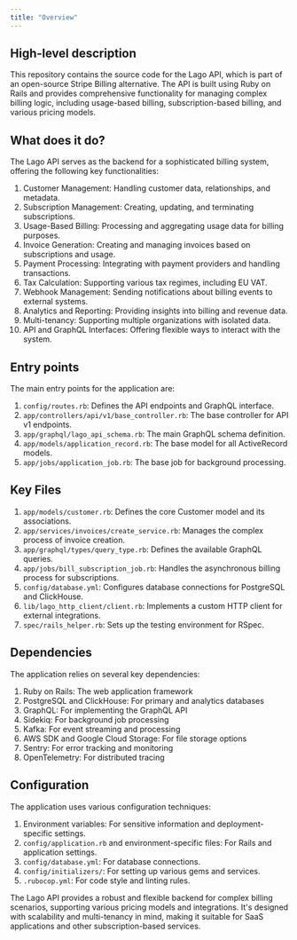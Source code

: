 ```yaml
---
title: "Overview"
---
```


## High-level description
This repository contains the source code for the Lago API, which is part of an open-source Stripe Billing alternative. The API is built using Ruby on Rails and provides comprehensive functionality for managing complex billing logic, including usage-based billing, subscription-based billing, and various pricing models.

## What does it do?
The Lago API serves as the backend for a sophisticated billing system, offering the following key functionalities:

1. Customer Management: Handling customer data, relationships, and metadata.
2. Subscription Management: Creating, updating, and terminating subscriptions.
3. Usage-Based Billing: Processing and aggregating usage data for billing purposes.
4. Invoice Generation: Creating and managing invoices based on subscriptions and usage.
5. Payment Processing: Integrating with payment providers and handling transactions.
6. Tax Calculation: Supporting various tax regimes, including EU VAT.
7. Webhook Management: Sending notifications about billing events to external systems.
8. Analytics and Reporting: Providing insights into billing and revenue data.
9. Multi-tenancy: Supporting multiple organizations with isolated data.
10. API and GraphQL Interfaces: Offering flexible ways to interact with the system.

## Entry points
The main entry points for the application are:

1. `config/routes.rb`: Defines the API endpoints and GraphQL interface.
2. `app/controllers/api/v1/base_controller.rb`: The base controller for API v1 endpoints.
3. `app/graphql/lago_api_schema.rb`: The main GraphQL schema definition.
4. `app/models/application_record.rb`: The base model for all ActiveRecord models.
5. `app/jobs/application_job.rb`: The base job for background processing.

## Key Files
1. `app/models/customer.rb`: Defines the core Customer model and its associations.
2. `app/services/invoices/create_service.rb`: Manages the complex process of invoice creation.
3. `app/graphql/types/query_type.rb`: Defines the available GraphQL queries.
4. `app/jobs/bill_subscription_job.rb`: Handles the asynchronous billing process for subscriptions.
5. `config/database.yml`: Configures database connections for PostgreSQL and ClickHouse.
6. `lib/lago_http_client/client.rb`: Implements a custom HTTP client for external integrations.
7. `spec/rails_helper.rb`: Sets up the testing environment for RSpec.

## Dependencies
The application relies on several key dependencies:

1. Ruby on Rails: The web application framework
2. PostgreSQL and ClickHouse: For primary and analytics databases
3. GraphQL: For implementing the GraphQL API
4. Sidekiq: For background job processing
5. Kafka: For event streaming and processing
6. AWS SDK and Google Cloud Storage: For file storage options
7. Sentry: For error tracking and monitoring
8. OpenTelemetry: For distributed tracing

## Configuration
The application uses various configuration techniques:

1. Environment variables: For sensitive information and deployment-specific settings.
2. `config/application.rb` and environment-specific files: For Rails and application settings.
3. `config/database.yml`: For database connections.
4. `config/initializers/`: For setting up various gems and services.
5. `.rubocop.yml`: For code style and linting rules.

The Lago API provides a robust and flexible backend for complex billing scenarios, supporting various pricing models and integrations. It's designed with scalability and multi-tenancy in mind, making it suitable for SaaS applications and other subscription-based services.